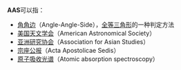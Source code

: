 '''AAS'''可以指：

*[[全等三角形#判定|角角边]]（Angle-Angle-Side），[[全等三角形|全等三角形]]的一种判定方法
*[[美国天文学会|美国天文学会]]（American Astronomical Society）
*[[亚洲研究协会|亚洲研究协会]]（Association for Asian Studies）
*[[宗座公报|宗座公报]]（Acta Apostolicae Sedis）
*[[原子吸收光谱|原子吸收光谱]]（Atomic absorption spectroscopy）

{{disambig|cat=三字拉丁字母縮寫消歧義}}